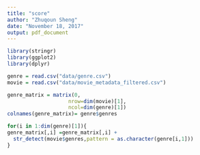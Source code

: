 ```yaml
---
title: "score"
author: "Zhuqoun Sheng"
date: "November 18, 2017"
output: pdf_document
---
```


```r
library(stringr)
library(ggplot2)
library(dplyr)

genre = read.csv("data/genre.csv")
movie = read.csv("data/movie_metadata_filtered.csv")

genre_matrix = matrix(0,
                    nrow=dim(movie)[1],
                    ncol=dim(genre)[1])
colnames(genre_matrix)= genre$genres

for(i in 1:dim(genre)[1]){
genre_matrix[,i] =genre_matrix[,i] + 
  str_detect(movie$genres,pattern = as.character(genre[i,1]))
}

```

